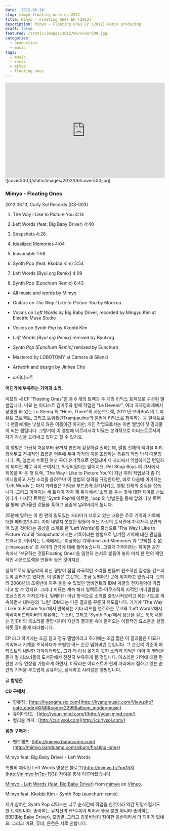 ```yaml
---
date: '2012-06-24'
slug: mimyo-floating-ones-ep-2012
title: Mimyo - Floating Ones EP (2012)
description: Mimyo - Floating Ones EP (2012) Remix producing
draft: false
featured: /static/images/2012/06/cover500.jpg
categories:
  - production
  - music
tags:
  - music
  - remix
  - mimyo
  - floating ones
---
```


<div className="container flex justify-center">
  <iframe
    width="100%"
    height="300"
    scrolling="no"
    frameborder="no"
    src="https://w.soundcloud.com/player/?url=https%3A//api.soundcloud.com/tracks/49863669&amp;color=%23ff5500&amp;auto_play=false&amp;hide_related=false&amp;show_comments=true&amp;show_user=true&amp;show_reposts=false&amp;show_teaser=true&amp;visual=true"
  ></iframe>
</div>

<div className="container flex justify-center">
  ![cover500](/static/images/2012/06/cover500.jpg)
</div>

### Mimyo - Floating Ones

2012.06.13, Curly Sol Records (CS-003)

1. The Way I Like to Picture You 4:14

2. Left Words (feat. Big Baby Driver) 4:40

3. Snapshots 4:26

4. Idealized Memories 4:04

5. Inavouable 1:58

6. Synth Pop (feat. Kkobbi Kim) 5:54

7. Left Words [Byul.org Remix] 4:09

8. Synth Pop [Eunchurn Remix] 6:43

- All music and words by Mimyo
- Guitars on _The Way I Like to Picture You_ by Mookou
- Vocals on _Left Words_ by Big Baby Driver, recorded by Mingyu Kim at Electric Muse Studio
- Voices on _Synth Pop_ by Kkobbi Kim
- _Left Words [Byul.org Remix]_ remixed by Byul.org
- _Synth Pop [Eunchurn Remix]_ remixed by Eunchurn
- Mastered by LOBOTOMY at Càmera di Silenci
- Artwork and design by Jinhee Cho

- 라이너노트

**어딘가에 부유하는 기억과 소리.**

미묘의 새 EP “Floating Ones”은 총 6 개의 트랙과 두 개의 리믹스 트랙으로 구성된 앨범입니다. 미묘 는 아티스트 김미주와 함께 작업한 “Le Devenir”, 여러 국제영화제에서 상영한 바 있는 Lu Sheng 의 “Here, There”의 사운드트랙, 2011 년 보아BoA 의 트리뷰트 프로젝트, 그리고 트램폴린Trampauline의 앨범에 리믹스로 참여하는 등 일렉트로닉 팬들에게는 낯설지 않은 이름이긴 하지만, 개인 작업으로서는 이번 앨범이 첫 결과물이 되는 셈입니다. 그렇기에 이 앨범에 이르러서야 미묘는 본격적으로 아티스트로서의 자기 자신을 드러내고 있다고 할 수 있지요.

이 앨범은 가급적 처음부터 끝까지 한번에 감상하길 권하는데, 앨범 전체의 맥락을 미리 정해두고 전체적인 흐름을 염두에 두며 각각의 곡을 조합하는 특유의 작업 방식 때문입니다. 즉, 앨범에 수록된 여섯 곡이 유기적으로 연결되며 제 자리에서 역할하게끔 면밀하게 짜여진 채로 곡이 쓰여지고, 믹싱되었다는 말이지요. Pet Shop Boys 의 가사에서 제목을 따 온 첫 트랙, 'The Way I Like to Picture You'이 지난 여러 작업보다 좀 더 미니멀하고 거친 소리를 들려주며 이 앨범의 성격을 규정한다면, 바로 다음에 이어지는 'Left Words'는 마치 가라앉은 기억을 부드럽게 환기시키듯, 앨범 전체의 중심을 잡습니다. 그리고 이어지는 세 트랙이 각자 제 위치에서 '소리'를 듣는 것에 대한 재미를 선보이다가, 마지막 트랙인 'Synth Pop'에 이르면, 'pop'의 방법론을 통해 앞의 다섯 트랙을 통해 쌓아올린 것들을 훅하고 공중에 날려버리게 됩니다.

25분에 달하는 이 한 편의 밀도있는 드라마가 다루고 있는 내용은 주로 기억과 기록에 대한 메타포입니다. 차마 내뱉지 못했던 말들이 어느 가상의 도서관에 차곡차곡 보관되어 있을 것이라는 공상을 소재로 한 'Left Words'를 중심으로 'The Way I Like to Picture You'와 'Snapshots'에서는 기록이라는 방법으로 남겨진 기억에 대한 관심을 드러내고, 이어지는 트랙에서는 '이상화된 기억Idealized Memories'과 '고백할 수 없는Inavouable' 것 사이의 간극에 대해 풀어놓습니다. 그렇게 기억이라는 희미한 공간 속에서 '부유하는 것들Floating Ones'을 일련의 순서로 붙들어 놓아 마치 한 편의 개인적인 사운드트랙을 만들어 놓은 것이지요.

일렉트로닉 팝음악의 최신 경향이 점점 자극적인 소리를 만들며 원초적인 감성을 건드리도록 흘러가고 있다면, 이 앨범은 그것과는 조금 동떨어진 곳에 위치하고 있습니다. 오히려 2000년대 초중반에 자주 들을 수 있었던 앰비언트와 IDM 계열의 전자음악에 가깝다고 할 수 있지요. 그러나 미묘는 계속 해서 일렉트로-어쿠스틱의 지적인 미니멀함을 조심스럽게 가져오거나, 딜레이가 아닌 방식으로 소리를 중첩시켜보려고 하는 시도를 계속하면서 대부분의 '느린' IDM과는 다른 결과를 꾸준히 유도합니다. 거기에 'The Way I Like to Picture You'에서 반복되는 기타 리프를 연주하는 무코와 'Left Words'에서 빅베이비드라이버의 부유하는 목소리, 그리고 'Synth Pop'에서 장난을 걸듯 툭툭 내뱉는 김꽃비의 목소리를 결합시키며 자신의 결과물 속에 들어오는 이질적인 요소들을 실험하듯 흥미롭게 바라봅니다.

EP 라고 하기에는 조금 길고 정규 앨범이라고 하기에는 조금 짧은 이 결과물은 미묘가 계속해서 기계를 조작하다가 특별한 어느 순간 멈춰버린 것입니다. 그 순간의 기준이 아티스트의 내밀한 기억이더라도, 그가 더 이상 옮기지 못한 소리와 기억은 아마 이 앨범을 듣게 될 리스너들의 도서관에서 천천히 부유하게 될 것입니다. 아스라한 기억에 대한 편안한 자유 연상을 가능하게 하면서, 미묘라는 아티스트가 현재 파리에서 접하고 있는 순간의 기억을 부드럽게 공유하는, 섬세하고 사려깊은 앨범입니다.

글 **함영준**

**CD 구매처** :

- 향뮤직 : [http://hyangmusic.com](http://hyangmusic.com/View.php?cate_code=KINR&code=2299&album_mode=music)
- 유어마인드 : [http://your-mind.com/](http://your-mind.com/)
- 컬리솔 까페 : [http://curlysol.com](http://curlysol.com/)

**음원 구매처** :

- 밴드캠프 :[http://mimyo.bandcamp.com](http://mimyo.bandcamp.com/album/floating-ones)

Mimyo feat. Big Baby Driver - Left Words

특별히 제작된 Left Words 영상은 블로그([http://mimyo.fr/?p=153](http://mimyo.fr/?p=153)) 참여를 통해 이루어졌습니다.

[Mimyo - Left Words (feat. Big Baby Driver)](http://vimeo.com/43223298) from [mimyo](http://vimeo.com/mimyo) on [Vimeo](http://vimeo.com).

Mimyo feat. Kkobbi Kim - Synth Pop (eunchurn remix)

제가 참여한 Synth Pop 리믹스는 너무 순식간에 작업을 한것이라 약간 민망스럽기도 한 트랙입니다. 좋아하는 뮤지션의 EP수록이 되어서 좋을 뿐만 아니라 좋아하는 BBD(Big Baby Driver), 모임별, 그리고 김꽃비님이 참여한 음반이라서 더 의미가 있네요. 그리고 미묘, 꽃비, 은천은 서로 친합니다.

